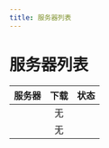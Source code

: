 ```yaml
---
title: 服务器列表
---
```



# 服务器列表

|                                            服务器                                             | 下载 | 状态                                               |
| :-------------------------------------------------------------------------------------------: | :--: | -------------------------------------------------- |
|  <CopyToClipboard title="点击复制服务器地址" show="pure" content="pure.mc.asyncraft.club" />  |  无  | <ServerStatus address="pure.mc.asyncraft.club" />  |
| <CopyToClipboard title="点击复制服务器地址" show="games" content="games.mc.asyncraft.club" /> |  无  | <ServerStatus address="games.mc.asyncraft.club" /> |
